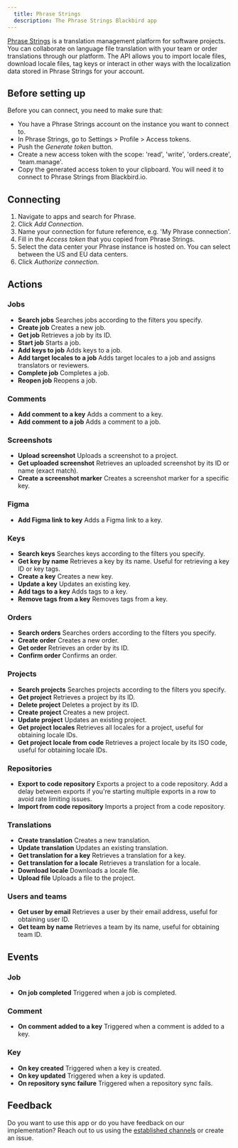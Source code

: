 ```yaml
---
  title: Phrase Strings
  description: The Phrase Strings Blackbird app
---
```


<LinkCard title="View on Github" target="_blank" href="https://github.com/bb-io/PhraseStrings" icon="github" />

[Phrase Strings](https://phrase.com/platform/strings/) is a translation management platform for software projects. You can collaborate on language file translation with your team or order translations through our platform. The API allows you to import locale files, download locale files, tag keys or interact in other ways with the localization data stored in Phrase Strings for your account.

## Before setting up

Before you can connect, you need to make sure that:

- You have a Phrase Strings account on the instance you want to connect to.
- In Phrase Strings, go to Settings > Profile > Access tokens.
- Push the _Generate token_ button.
- Create a new access token with the scope: 'read', 'write', 'orders.create', 'team.manage'.
- Copy the generated access token to your clipboard. You will need it to connect to Phrase Strings from Blackbird.io.

## Connecting

1. Navigate to apps and search for Phrase.
2. Click _Add Connection_.
3. Name your connection for future reference, e.g. 'My Phrase connection'.
4. Fill in the _Access token_ that you copied from Phrase Strings.
5. Select the data center your Phrase instance is hosted on. You can select between the US and EU data centers.
6. Click _Authorize connection_.


## Actions

### Jobs

- **Search jobs** Searches jobs according to the filters you specify.
- **Create job** Creates a new job.
- **Get job** Retrieves a job by its ID.
- **Start job** Starts a job.
- **Add keys to job** Adds keys to a job.
- **Add target locales to a job** Adds target locales to a job and assigns translators or reviewers.
- **Complete job** Completes a job.
- **Reopen job** Reopens a job.

### Comments

- **Add comment to a key** Adds a comment to a key.
- **Add comment to a job** Adds a comment to a job.

### Screenshots

- **Upload screenshot** Uploads a screenshot to a project.
- **Get uploaded screenshot** Retrieves an uploaded screenshot by its ID or name (exact match).
- **Create a screenshot marker** Creates a screenshot marker for a specific key.

### Figma

- **Add Figma link to key** Adds a Figma link to a key.

### Keys

- **Search keys** Searches keys according to the filters you specify.
- **Get key by name** Retrieves a key by its name. Useful for retrieving a key ID or key tags.
- **Create a key** Creates a new key.
- **Update a key** Updates an existing key.
- **Add tags to a key** Adds tags to a key.
- **Remove tags from a key** Removes tags from a key.

### Orders

- **Search orders** Searches orders according to the filters you specify.
- **Create order** Creates a new order.
- **Get order** Retrieves an order by its ID.
- **Confirm order** Confirms an order.

### Projects

- **Search projects** Searches projects according to the filters you specify.
- **Get project** Retrieves a project by its ID.
- **Delete project** Deletes a project by its ID.
- **Create project** Creates a new project.
- **Update project** Updates an existing project.
- **Get project locales** Retrieves all locales for a project, useful for obtaining locale IDs.
- **Get project locale from code** Retrieves a project locale by its ISO code, useful for obtaining locale IDs.

### Repositories

- **Export to code repository** Exports a project to a code repository. Add a delay between exports if you're starting multiple exports in a row to avoid rate limiting issues.
- **Import from code repository** Imports a project from a code repository.

### Translations

- **Create translation** Creates a new translation.
- **Update translation** Updates an existing translation.
- **Get translation for a key** Retrieves a translation for a key.
- **Get translation for a locale** Retrieves a translation for a locale.
- **Download locale** Downloads a locale file.
- **Upload file** Uploads a file to the project.

### Users and teams

- **Get user by email** Retrieves a user by their email address, useful for obtaining user ID.
- **Get team by name** Retrieves a team by its name, useful for obtaining team ID.

## Events

### Job

- **On job completed** Triggered when a job is completed.

### Comment

- **On comment added to a key** Triggered when a comment is added to a key.

### Key

- **On key created** Triggered when a key is created.
- **On key updated** Triggered when a key is updated.
- **On repository sync failure** Triggered when a repository sync fails.

## Feedback

Do you want to use this app or do you have feedback on our implementation? Reach out to us using the [established channels](https://www.blackbird.io/) or create an issue.

